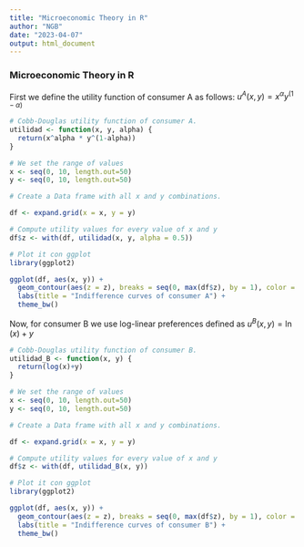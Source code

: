 ```yaml
---
title: "Microeconomic Theory in R"
author: "NGB"
date: "2023-04-07"
output: html_document
---
```


### Microeconomic Theory in R 

First we define the utility function of consumer A as follows:
$u^A(x,y)=x^\alpha y ^{(1-\alpha)}$

```r

# Cobb-Douglas utility function of consumer A. 
utilidad <- function(x, y, alpha) {
  return(x^alpha * y^(1-alpha))
}

# We set the range of values
x <- seq(0, 10, length.out=50)
y <- seq(0, 10, length.out=50)

# Create a Data frame with all x and y combinations.

df <- expand.grid(x = x, y = y)

# Compute utility values for every value of x and y
df$z <- with(df, utilidad(x, y, alpha = 0.5))

# Plot it con ggplot
library(ggplot2)

ggplot(df, aes(x, y)) +
  geom_contour(aes(z = z), breaks = seq(0, max(df$z), by = 1), color = "blue") +
  labs(title = "Indifference curves of consumer A") +
  theme_bw()


```

Now, for consumer B we use log-linear preferences defined as
$u^B(x, y)=\ln(x)+y$

```r

# Cobb-Douglas utility function of consumer B. 
utilidad_B <- function(x, y) {
  return(log(x)+y)
}

# We set the range of values
x <- seq(0, 10, length.out=50)
y <- seq(0, 10, length.out=50)

# Create a Data frame with all x and y combinations.

df <- expand.grid(x = x, y = y)

# Compute utility values for every value of x and y
df$z <- with(df, utilidad_B(x, y))

# Plot it con ggplot
library(ggplot2)

ggplot(df, aes(x, y)) +
  geom_contour(aes(z = z), breaks = seq(0, max(df$z), by = 1), color = "red") +
  labs(title = "Indifference curves of consumer B") +
  theme_bw()


```
